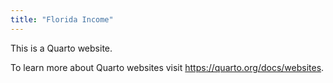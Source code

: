 ```yaml
---
title: "Florida Income"
---
```


This is a Quarto website.

To learn more about Quarto websites visit <https://quarto.org/docs/websites>.
